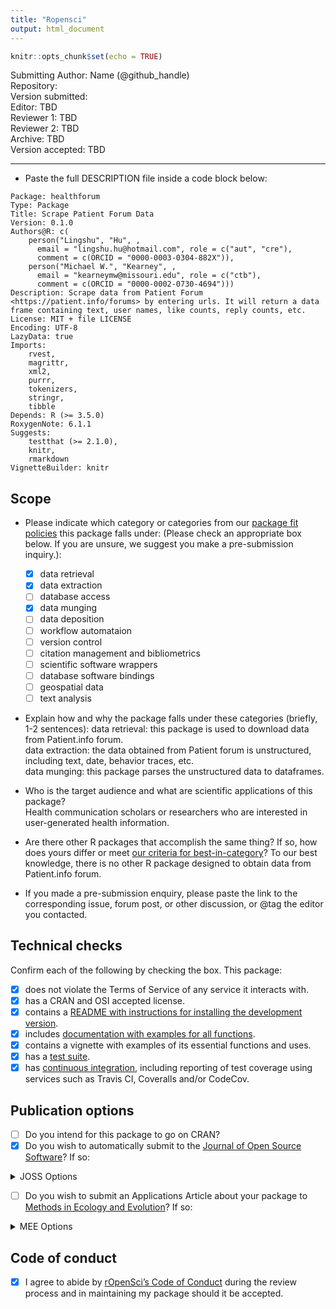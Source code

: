 ```yaml
---
title: "Ropensci"
output: html_document
---
```


```r
knitr::opts_chunk$set(echo = TRUE)
```

Submitting Author: Name (@github_handle)  
Repository:   
Version submitted:   
Editor: TBD  
Reviewer 1: TBD  
Reviewer 2: TBD  
Archive: TBD  
Version accepted: TBD   

---

-   Paste the full DESCRIPTION file inside a code block below:

```
Package: healthforum
Type: Package
Title: Scrape Patient Forum Data
Version: 0.1.0
Authors@R: c(
    person("Lingshu", "Hu", ,
      email = "lingshu.hu@hotmail.com", role = c("aut", "cre"),
      comment = c(ORCID = "0000-0003-0304-882X")), 
    person("Michael W.", "Kearney", ,
      email = "kearneymw@missouri.edu", role = c("ctb"),
      comment = c(ORCID = "0000-0002-0730-4694")))
Description: Scrape data from Patient Forum <https://patient.info/forums> by entering urls. It will return a data frame containing text, user names, like counts, reply counts, etc.
License: MIT + file LICENSE
Encoding: UTF-8
LazyData: true
Imports: 
    rvest,
    magrittr,
    xml2,
    purrr,
    tokenizers,
    stringr,
    tibble
Depends: R (>= 3.5.0)
RoxygenNote: 6.1.1
Suggests: 
    testthat (>= 2.1.0),
    knitr,
    rmarkdown
VignetteBuilder: knitr

```


## Scope 

- Please indicate which category or categories from our [package fit policies](https://ropensci.github.io/dev_guide/policies.html#package-categories) this package falls under: (Please check an appropriate box below. If you are unsure, we suggest you make a pre-submission inquiry.):

	- [x] data retrieval
	- [x] data extraction
	- [ ] database access
	- [x] data munging
	- [ ] data deposition
	- [ ] workflow automataion
	- [ ] version control
	- [ ] citation management and bibliometrics
	- [ ] scientific software wrappers
	- [ ] database software bindings
	- [ ] geospatial data
	- [ ] text analysis
	
- Explain how and why the package falls under these categories (briefly, 1-2 sentences):
data retrieval: this package is used to download data from Patient.info forum.  
data extraction: the data obtained from Patient forum is unstructured, including text, date, behavior traces, etc.  
data munging: this package parses the unstructured data to dataframes.  

-   Who is the target audience and what are scientific applications of this package?  
Health communication scholars or researchers who are interested in user-generated health information.

-   Are there other R packages that accomplish the same thing? If so, how does yours differ or meet [our criteria for best-in-category](https://ropensci.github.io/dev_guide/policies.html#overlap)?
To our best knowledge, there is no other R package designed to obtain data from Patient.info forum.

-   If you made a pre-submission enquiry, please paste the link to the corresponding issue, forum post, or other discussion, or @tag the editor you contacted.

## Technical checks

Confirm each of the following by checking the box.  This package:

- [x] does not violate the Terms of Service of any service it interacts with. 
- [x] has a CRAN and OSI accepted license.
- [x] contains a [README with instructions for installing the development version](https://ropensci.github.io/dev_guide/building.html#readme). 
- [x] includes [documentation with examples for all functions](https://ropensci.github.io/dev_guide/building.html#documentation).
- [x] contains a vignette with examples of its essential functions and uses.
- [x] has a [test suite](https://ropensci.github.io/dev_guide/building.html#testing).
- [x] has [continuous integration](https://ropensci.github.io/dev_guide/ci.html), including reporting of test coverage using services such as Travis CI, Coveralls and/or CodeCov.

## Publication options

- [ ] Do you intend for this package to go on CRAN?  
- [x] Do you wish to automatically submit to the [Journal of Open Source Software](http://joss.theoj.org/)? If so:

<details>
 <summary>JOSS Options</summary>  

  - [x] The package has an **obvious research application** according to [JOSS's definition](https://joss.readthedocs.io/en/latest/submitting.html#submission-requirements).
    - [x] The package contains a `paper.md` matching [JOSS's requirements](https://joss.readthedocs.io/en/latest/submitting.html#what-should-my-paper-contain) with a high-level description in the package root or in `inst/`.
    - [x] The package is deposited in a long-term repository with the DOI: 
    - (*Do not submit your package separately to JOSS*)  
  
</details>

- [ ] Do you wish to submit an Applications Article about your package to [Methods in Ecology and Evolution](http://besjournals.onlinelibrary.wiley.com/hub/journal/10.1111/(ISSN)2041-210X/)? If so:  

<details>
<summary>MEE Options</summary>  

- [ ] The package is novel and will be of interest to the broad readership of the journal. 
- [ ] The manuscript describing the package is no longer than 3000 words.
- [ ] You intend to archive the code for the package in a long-term repository which meets the requirements of the journal (see [MEE's Policy on Publishing Code](http://besjournals.onlinelibrary.wiley.com/hub/journal/10.1111/(ISSN)2041-210X/journal-resources/policy-on-publishing-code.html))
- (*Scope: Do consider MEE's [Aims and Scope](http://besjournals.onlinelibrary.wiley.com/hub/journal/10.1111/(ISSN)2041-210X/aims-and-scope/read-full-aims-and-scope.html) for your manuscript. We make no guarantee that your manuscript will be within MEE scope.*)
- (*Although not required, we strongly recommend having a full manuscript prepared when you submit here.*)
- (*Please do not submit your package separately to Methods in Ecology and Evolution*)

</details>

## Code of conduct

- [x] I agree to abide by [rOpenSci's Code of Conduct](https://ropensci.github.io/dev_guide/policies.html#code-of-conduct) during the review process and in maintaining my package should it be accepted.
